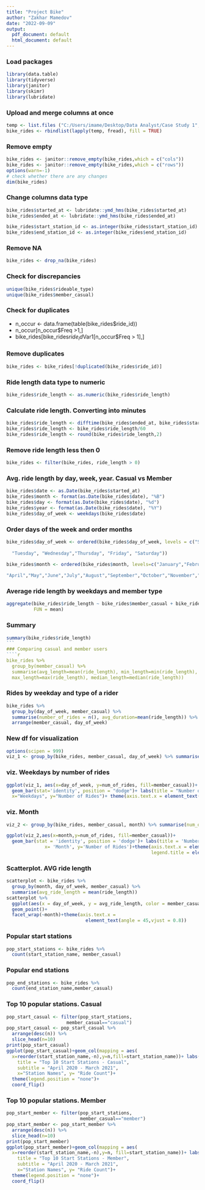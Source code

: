 ```yaml
---
title: "Project Bike"
author: "Zakhar Mamedov"
date: "2022-09-09"
output:
  pdf_document: default
  html_document: default
---
```


### Load packages
````r
library(data.table)
library(tidyverse)
library(janitor)
library(skimr)
library(lubridate)
````
### Upload and merge columns at once
````r
temp <- list.files ("C:/Users/imame/Desktop/Data Analyst/Case Study 1", full.names = TRUE, pattern = "\\.csv$")
bike_rides <- rbindlist(lapply(temp, fread), fill = TRUE)
````
### Remove empty
````r
bike_rides <- janitor::remove_empty(bike_rides,which = c("cols"))
bike_rides <- janitor::remove_empty(bike_rides,which = c("rows"))
options(warn=-1)
# check whether there are any changes
dim(bike_rides)
````
### Change columns data type
````r
bike_rides$started_at <- lubridate::ymd_hms(bike_rides$started_at)
bike_rides$ended_at <- lubridate::ymd_hms(bike_rides$ended_at)

bike_rides$start_station_id <- as.integer(bike_rides$start_station_id)
bike_rides$end_station_id <- as.integer(bike_rides$end_station_id)
````
### Remove NA
````r
bike_rides <- drop_na(bike_rides)
````
### Check for discrepancies
````r
unique(bike_rides$rideable_type)
unique(bike_rides$member_casual)
````


### Check for duplicates

* n_occur <- data.frame(table(bike_rides$ride_id))
* n_occur[n_occur$Freq >1,]
* bike_rides[bike_rides$ride_id %in% n_occur$Var1[n_occur$Freq > 1],]

### Remove duplicates 
````r
bike_rides <- bike_rides[!duplicated(bike_rides$ride_id)]
````

### Ride length data type to numeric
````r
bike_rides$ride_length <- as.numeric(bike_rides$ride_length)
````

### Calculate ride length. Converting into minutes
````r
bike_rides$ride_length <- difftime(bike_rides$ended_at, bike_rides$started_at)
bike_rides$ride_length <- bike_rides$ride_length/60
bike_rides$ride_length <- round(bike_rides$ride_length,2)
````
### Remove ride length less then 0
````r
bike_rides <- filter(bike_rides, ride_length > 0)
````

### Avg. ride length by day, week, year. Casual vs Member
````r
bike_rides$date <- as.Date(bike_rides$started_at)
bike_rides$month <- format(as.Date(bike_rides$date), "%B")
bike_rides$day <- format(as.Date(bike_rides$date), "%d")
bike_rides$year <- format(as.Date(bike_rides$date), "%Y")
bike_rides$day_of_week <- weekdays(bike_rides$date)
````

### Order days of the week and order months
````r
bike_rides$day_of_week <- ordered(bike_rides$day_of_week, levels = c("Sunday", "Monday",
                                                                     
  "Tuesday", "Wednesday","Thursday", "Friday", "Saturday"))

bike_rides$month <- ordered(bike_rides$month, levels=c("January","February","March",
                                                       
"April","May","June","July","August","September","October","November","December"))
````
### Average ride length by weekdays and member type
````r
aggregate(bike_rides$ride_length ~ bike_rides$member_casual + bike_rides$day_of_week,
          FUN = mean)
````
### Summary
````r
summary(bike_rides$ride_length)
```
### Comparing casual and member users
````r
bike_rides %>% 
  group_by(member_casual) %>% 
  summarise(avg_length=mean(ride_length), min_length=min(ride_length), 
  max_length=max(ride_length), median_length=median(ride_length))
````

### Rides by weekday and  type of a rider
````r
bike_rides %>% 
  group_by(day_of_week, member_casual) %>% 
  summarise(number_of_rides = n(), avg_duration=mean(ride_length)) %>% 
  arrange(member_casual, day_of_week)
````
### New df for visualization
````r
options(scipen = 999)
viz_1 <- group_by(bike_rides, member_casual, day_of_week) %>% summarise(num_of_rides=n())
````

### viz. Weekdays by number of rides
````r
ggplot(viz_1, aes(x=day_of_week, y=num_of_rides, fill=member_casual))+
  geom_bar(stat='identity', position = "dodge")+ labs(title = "Number of Rides by Day",
  x="Weekdays", y="Number of Rides")+ theme(axis.text.x = element_text(angle = 45))
````

### viz. Month
````r
viz_2 <- group_by(bike_rides, member_casual, month) %>% summarise(num_of_rides=n())

ggplot(viz_2,aes(x=month,y=num_of_rides, fill=member_casual))+
  geom_bar(stat = 'identity', position = 'dodge')+ labs(title = 'Number of Rides by Month',
              x= 'Month', y='Number of Rides')+theme(axis.text.x = element_text(angle = 45, vjust = 0.6),
                                                     legend.title = element_blank())
````                                   

### Scatterplot. AVG ride length
````r
scatterplot <- bike_rides %>%
  group_by(month, day_of_week, member_casual) %>%
  summarise(avg_ride_length = mean(ride_length)) 
scatterplot %>%
  ggplot(aes(x = day_of_week, y = avg_ride_length, color = member_casual))+
  geom_point()+
  facet_wrap(~month)+theme(axis.text.x = 
                             element_text(angle = 45,vjust = 0.8))
```` 

### Popular start stations
````r
pop_start_stations <- bike_rides %>% 
  count(start_station_name, member_casual)
````

### Popular end stations
````r
pop_end_stations <- bike_rides %>% 
  count(end_station_name,member_casual)
````

### Top 10 popular stations. Casual
````r
pop_start_casual <- filter(pop_start_stations, 
                      member_casual=="casual")
pop_start_casual <- pop_start_casual %>%  
  arrange(desc(n)) %>% 
  slice_head(n=10)
print(pop_start_casual)
ggplot(pop_start_casual)+geom_col(mapping = aes(
  x=reorder(start_station_name,-n),y=n,fill=start_station_name))+ labs(
    title = "Top 10 Start Stations - Casual",
    subtitle = "April 2020 - March 2021", 
    x="Station Names", y= "Ride Count")+ 
  theme(legend.position = "none")+
  coord_flip()
````

### Top 10 popular stations. Member
````r
pop_start_member <- filter(pop_start_stations, 
                           member_casual=="member")
pop_start_member <- pop_start_member %>%  
  arrange(desc(n)) %>% 
  slice_head(n=10)
print(pop_start_member)
ggplot(pop_start_member)+geom_col(mapping = aes(
  x=reorder(start_station_name,-n),y=n, fill=start_station_name))+ labs(
    title = "Top 10 Start Stations - Member",
    subtitle = "April 2020 - March 2021", 
    x="Station Names", y= "Ride Count")+ 
  theme(legend.position = "none")+
  coord_flip()
````